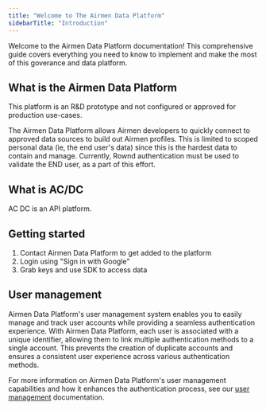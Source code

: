 ```yaml
---
title: "Welcome to The Airmen Data Platform"
sidebarTitle: "Introduction"
---
```

Welcome to the Airmen Data Platform documentation! This comprehensive guide covers everything you need to know to implement and make the most of this goverance and data platform.  

## What is the Airmen Data Platform
This platform is an R&D prototype and not configured or approved for production use-cases.

The Airmen Data Platform allows Airmen developers to quickly connect to approved data sources to build out Airmen profiles.  This is limited to scoped personal data (ie, the end user's data) since this is the hardest data to contain and manage.  Currently, Rownd authentication must be used to validate the END user, as a part of this effort.



## What is AC/DC
AC DC is an API platform. 

## Getting started
1. Contact Airmen Data Platform to get added to the platform
2. Login using "Sign in with Google"
3. Grab keys and use SDK to access data


## User management

Airmen Data Platform's user management system enables you to easily manage and track user accounts while providing a seamless authentication experience. With Airmen Data Platform, each user is associated with a unique identifier, allowing them to link multiple authentication methods to a single account. This prevents the creation of duplicate accounts and ensures a consistent user experience across various authentication methods.

For more information on Airmen Data Platform's user management capabilities and how it enhances the authentication process, see our [user management](./../configuration/user-profiles) documentation.

